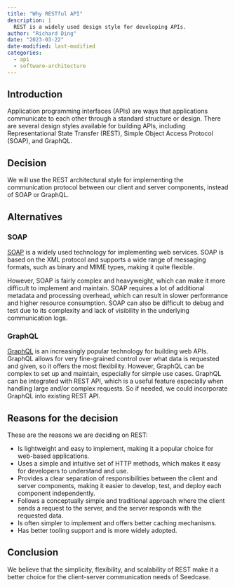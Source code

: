 ```yaml
---
title: "Why RESTful API"
description: |
  REST is a widely used design style for developing APIs.
author: "Richard Ding"
date: "2023-03-22"
date-modified: last-modified
categories:
  - api
  - software-architecture
---
```


<!-- TODO: Update this to match style of other posts -->

## Introduction

Application programming interfaces (APIs) are ways that applications
communicate to each other through a standard structure or design. There
are several design styles available for building APIs, including Representational State Transfer (REST), Simple Object Access Protocol (SOAP), and GraphQL.

## Decision

We will use the REST architectural style for implementing the communication 
protocol between our client and server components, instead of SOAP or
GraphQL.

## Alternatives

### SOAP

[SOAP](https://www.w3.org/TR/soap12-part0/) is a widely used technology for implementing web services. SOAP is
based on the XML protocol and supports a wide range of messaging
formats, such as binary and MIME types, making it quite flexible.

However, SOAP is fairly complex and heavyweight, which can make it more
difficult to implement and maintain. SOAP requires a lot of additional
metadata and processing overhead, which can result in slower performance
and higher resource consumption. SOAP can also be difficult to debug and
test due to its complexity and lack of visibility in the underlying
communication logs.

### GraphQL

[GraphQL](https://graphql.org) is an increasingly popular technology for building web APIs.
GraphQL allows for very fine-grained control over what data is requested
and given, so it offers the most flexibility. However, GraphQL can be
complex to set up and maintain, especially for simple use cases. GraphQL
can be integrated with REST API, which is a useful feature especially
when handling large and/or complex requests. So if needed, we could
incorporate GraphQL into existing REST API.

## Reasons for the decision

These are the reasons we are deciding on REST:

-   Is lightweight and easy to implement, making it a popular choice for
    web-based applications.
-   Uses a simple and intuitive set of HTTP methods, which makes it easy
    for developers to understand and use.
-   Provides a clear separation of responsibilities between the client
    and server components, making it easier to develop, test, and deploy
    each component independently.
-   Follows a conceptually simple and traditional approach where the
    client sends a request to the server, and the server responds with
    the requested data.
-   Is often simpler to implement and offers better caching mechanisms.
-   Has better tooling support and is more widely adopted.

## Conclusion
We believe that the simplicity, flexibility, and scalability of REST
make it a better choice for the client-server communication needs of Seedcase.